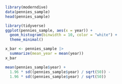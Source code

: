 ```r
library(moderndive)
data(pennies_sample)
head(pennies_sample)

library(tidyverse)
ggplot(pennies_sample, aes(x = year)) +
  geom_histogram(binwidth = 10, color = "white") +
  theme_minimal()

x_bar <- pennies_sample |>
  summarize(mean_year = mean(year))
x_bar

mean(pennies_sample$year) +
  1.96 * sd((pennies_sample$year) / sqrt(50)) -
  1.96 * sd((pennies_sample$year) / sqrt(50))
```